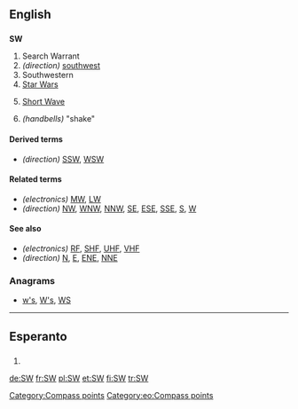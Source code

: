 ==English==

==={{initialism}}===
'''SW'''

# Search Warrant
# ''(direction)'' [[southwest]]
# Southwestern
# [[Star Wars]]
# {{electronics}} [[short wave|Short Wave]]
# ''(handbells)'' "shake"

====Derived terms====
* ''(direction)'' [[SSW]], [[WSW]]

====Related terms====
* ''(electronics)'' [[MW]], [[LW]]
* ''(direction)'' [[NW]], [[WNW]], [[NNW]], [[SE]], [[ESE]], [[SSE]], [[S]], [[W]]

====See also====
* ''(electronics)'' [[RF]], [[SHF]], [[UHF]], [[VHF]]
* ''(direction)'' [[N]], [[E]], [[ENE]], [[NNE]]

===Anagrams===
* [[w's#English|w's]], [[W's#English|W's]], [[WS#English|WS]]


[[Category:Compass points]]
----
==Esperanto==

==={{abbreviation|eo}}===
{{infl|eo|abbreviation}}
# {{abbreviation of|suduesto||southwest|lang=eo}}

[[Category:eo:Compass points]]

[[de:SW]]
[[fr:SW]]
[[pl:SW]]
[[et:SW]]
[[fi:SW]]
[[tr:SW]]